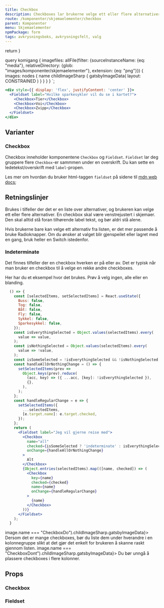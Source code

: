 ```yaml
---
title: Checkbox
description: Checkboxes lar brukerne velge ett eller flere alternativer fra en liste over valg.
route: /komponenter/skjemaelementer/checkbox
parent: Komponenter
menu: Skjemaelementer
npmPackage: form
tags: avkrysningsboks, avkrysningsfelt, valg
---
```



  return <SEO title={props.pageContext.frontmatter.title} description={props.pageContext.frontmatter.description} pathname={props.pageContext.frontmatter.route} />
}

query komigang {
  imagefiles: allFile(filter: {sourceInstanceName: {eq: "media"}, relativeDirectory: {glob: "images/komponenter/skjemaelementer"}, extension: {eq: "png"}}) {
    images: nodes {
      name
      childImageSharp {
         gatsbyImageData(
          layout: CONSTRAINED
        )
      }
    }
  }
}
`;

<PageHeader />

```jsx
<div style={{ display: 'flex', justifyContent: 'center' }}>
  <Fieldset label="Hvilke sparkesykler vil du se i kartet?">
    <Checkbox>Tier</Checkbox>
    <Checkbox>Voi</Checkbox>
    <Checkbox>Zvipp</Checkbox>
  </Fieldset>
</div>
```

## Varianter

### Checkbox

Checkbox inneholder komponentene `Checkbox` og `Fieldset`. `Fieldset` lar deg gruppere flere `Checkbox`-er sammmen under en overskrift. Du kan sette en ledetekst/overskrift med `label`-propen.

Les mer om hvordan du bruker html-taggen `fieldset` på sidene til [mdn web docs](https://developer.mozilla.org/en-US/docs/Web/HTML/Element/fieldset);

## Retningslinjer

Brukes i tilfeller der det er en liste over alternativer, og brukeren kan velge ett eller flere
alternativer. En checkbox skal være venstrejustert i skjemaer. Den skal alltid stå foran
tilhørende label tekst, og bør aldri stå alene.

Hvis brukerne bare kan velge ett alternativ fra listen, er det mer passende å bruke Radioknapper.
Om du ønsker at valget blir gjenspeilet eller lagret med en gang, bruk heller en Switch istedenfor.

### Indeterminate

Det finnes tilfeller der en checkbox hverken er på eller av. Det er typisk når man bruker en checkbox til å velge en rekke andre checkboxes.

Her har du et eksempel hvor det brukes. Prøv å velg ingen, alle eller en blanding.

```jsx
  () => {
    const [selectedItems, setSelectedItems] = React.useState({
      Buss: false,
      Tog: false,
      Båt: false,
      Fly: false,
      Sykkel: false,
      Sparkesykkel: false,
    });
    const isEverythingSelected = Object.values(selectedItems).every(
      value => value,
    );
    const isNothingSelected = Object.values(selectedItems).every(
      value => !value,
    );
    const isSomeSelected = !isEverythingSelected && !isNothingSelected;
    const handleAllOrNothingChange = () => {
      setSelectedItems(prev =>
        Object.keys(prev).reduce(
          (acc, key) => ({ ...acc, [key]: !isEverythingSelected }),
          {},
        ),
      );
    };
    const handleRegularChange = e => {
      setSelectedItems({
        ...selectedItems,
        [e.target.name]: e.target.checked,
      });
    };
    return (
      <Fieldset label="Jeg vil gjerne reise med">
        <Checkbox
          name="all"
          checked={isSomeSelected ? 'indeterminate' : isEverythingSelected}
          onChange={handleAllOrNothingChange}
        >
          Alt
        </Checkbox>
        {Object.entries(selectedItems).map(([name, checked]) => (
          <Checkbox
            key={name}
            checked={checked}
            name={name}
            onChange={handleRegularChange}
          >
            {name}
          </Checkbox>
        ))}
      </Fieldset>
    );
  }
```

<DoDontGroup>
  <DoDontCard variant="success" imgSource={props.data.imagefiles.images.find(image => image.name === "CheckboxDo").childImageSharp.gatsbyImageData}>
    Dersom det er mange checkboxes, bør du liste dem under hverandre i en
    kolonnegruppe slikt at det gjør det enkelt for brukeren å skanne raskt
    gjennom listen.
  </DoDontCard>
  <DoDontCard variant="negative" imgSource={props.data.imagefiles.images.find(image => image.name === "CheckboxDont").childImageSharp.gatsbyImageData}>
    Du bør unngå å plassere checkboxes i flere kolonner.
  </DoDontCard>
</DoDontGroup>

## Props

### Checkbox

<ImportStatement imports="Checkbox"  packageName={props.pageContext.frontmatter.npmPackage}  />
<Props componentName="Checkbox" />

### Fieldset

<ImportStatement imports="Fieldset"  packageName={props.pageContext.frontmatter.npmPackage}  />
<Props componentName="Fieldset" />
